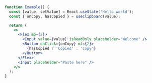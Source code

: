 
```jsx live
function Example() {
  const [value, setValue] = React.useState('Hello world');
  const { onCopy, hasCopied } = useClipboard(value);

  return (
    <>
      <Flex mb={2}>
        <Input value={value} isReadOnly placeholder="Welcome" />
        <Button onClick={onCopy} ml={2}>
          {hasCopied ? 'Copied' : 'Copy'}
        </Button>
      </Flex>
      <Input placeholder="Paste here" />
    </>
  );
}
```
